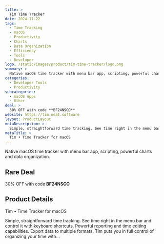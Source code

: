 ```yaml
---
title: >
  Tim Time Tracker
date: 2024-11-22
tags:
  - Time Tracking
  - macOS
  - Productivity
  - Charts
  - Data Organization
  - Efficiency
  - Tools
  - Developer
logo: /static/images/product/tim-time-tracker/logo.png
summary: >
  Native macOS time tracker with menu bar app, scripting, powerful charts and data organization.
categories:
  - Developer Tools
  - Productivity
subcategories:
  - macOS Apps
  - Other
deal: >
  30% OFF with code **BF24NSCO**
website: https://tim.neat.software
layout: ProductLayout
metaDescription: >
  Simple, straightforward time tracking. See time right in the menu bar and control it with keyboard shortcuts. Powerful reporting and time editing capabilities. Export data to multiple formats. Tim puts you in full control of organizing your time with…
metaTitle: >
  Tim • Time Tracker for macOS
---
```

Native macOS time tracker with menu bar app, scripting, powerful charts and data organization.

## Rare Deal

30% OFF with code **BF24NSCO**

## Product Details
Tim • Time Tracker for macOS

Simple, straightforward time tracking. See time right in the menu bar and control it with keyboard shortcuts. Powerful reporting and time editing capabilities. Export data to multiple formats. Tim puts you in full control of organizing your time with…

